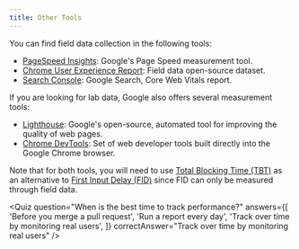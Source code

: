 ```yaml
---
title: Other Tools
---
```


You can find field data collection in the following tools:

- [PageSpeed Insights](https://developers.google.com/speed/pagespeed/insights/): Google's Page Speed measurement tool.
- [Chrome User Experience Report](https://developers.google.com/web/tools/chrome-user-experience-report): Field data open-source dataset.
- [Search Console](https://support.google.com/webmasters/answer/9205520): Google Search, Core Web Vitals report.

If you are looking for lab data, Google also offers several measurement tools:

- [Lighthouse](https://developers.google.com/web/tools/lighthouse?hl=en): Google's open-source, automated tool for improving the quality of web pages.
- [Chrome DevTools](https://developer.chrome.com/docs/devtools/): Set of web developer tools built directly into the Google Chrome browser.

Note that for both tools, you will need to use [Total Blocking Time (TBT)](https://web.dev/tbt/) as an alternative to [First Input Delay (FID)](https://web.dev/fid/) since FID can only be measured through field data.

<Quiz
  question="When is the best time to track performance?"
  answers={[
    'Before you merge a pull request',
    'Run a report every day',
    'Track over time by monitoring real users',
  ]}
  correctAnswer="Track over time by monitoring real users"
/>
